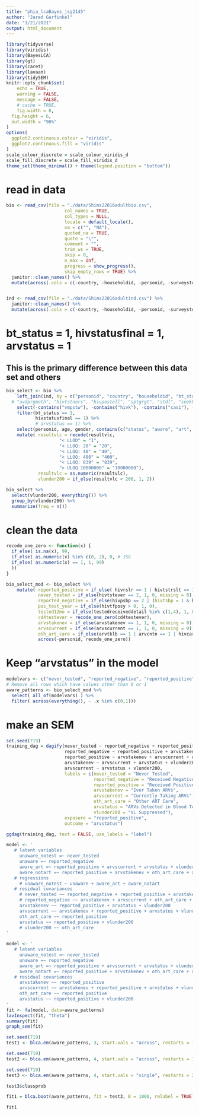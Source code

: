 ```yaml
---
title: "phia_lcaBayes_jsg2145"
author: "Jared Garfinkel"
date: "1/21/2021"
output: html_document
---
```


```r
library(tidyverse)
library(viridis)
library(BayesLCA)
library(gt)
library(caret)
library(lavaan)
library(tidySEM)
knitr::opts_chunk$set(
	echo = TRUE,
	warning = FALSE,
	message = FALSE,
	# cache = TRUE,
	fig.width = 8, 
  fig.height = 6,
  out.width = "90%"
)
options(
  ggplot2.continuous.colour = "viridis",
  ggplot2.continuous.fill = "viridis"
)
scale_colour_discrete = scale_colour_viridis_d
scale_fill_discrete = scale_fill_viridis_d
theme_set(theme_minimal() + theme(legend.position = "bottom"))
```

# read in data

```r
bio <- read_csv(file = "./data/Shims22016adultbio.csv",
                      col_names = TRUE, 
                      col_types = NULL,
                      locale = default_locale(), 
                      na = c("", "NA"), 
                      quoted_na = TRUE,
                      quote = "\"", 
                      comment = "", 
                      trim_ws = TRUE, 
                      skip = 0,
                      n_max = Inf, 
                      progress = show_progress(), 
                      skip_empty_rows = TRUE) %>% 
  janitor::clean_names() %>% 
  mutate(across(.cols = c(-country, -householdid, -personid, -surveystdt, -resultvlc), ~as.numeric(.x)))


ind <- read_csv(file = "./data/Shims22016adultind.csv") %>% 
  janitor::clean_names() %>% 
  mutate(across(.cols = c(-country, -householdid, -personid, -surveystdt), ~as.numeric(.x)))
```

# bt_status = 1, hivstatusfinal = 1, arvstatus = 1

## This is the primary difference between this data set and others

```r
bio_select <- bio %>% 
    left_join(ind, by = c("personid", "country", "householdid", "bt_status", "gender", "age", "surveystdt", "hivstatusfinal", "varstrat", "varunit")) %>% 
  # "avdprgmeth", "hivtstnors", "hivpostell", "sptgrgt", "stdl", "seekhelp", "unwantsxhelp")) %>%
    select(-contains("vmpstw"), -contains("hivk"), -contains("casi"), -contains("intw")) %>%
    filter(bt_status == 1,
           hivstatusfinal == 1) %>% 
           # arvstatus == 1) %>% 
    select(personid, age, gender, contains(c("status", "aware", "art", "vl", "tri90", "arv", "test", "hiv"))) %>% 
    mutate( resultvlc = recode(resultvlc, 
                    "< LLOD" = "1",
                    "< LLOQ: 20" = "20",
                    "< LLOQ: 40" = "40",
                    "< LLOQ: 400" = "400",
                    "< LLOQ: 839" = "839",
                    "> ULOQ 10000000" = "10000000"),
            resultvlc = as.numeric(resultvlc),
            vlunder200 = if_else(resultvlc < 200, 1, 2)) 

bio_select %>% 
  select(vlunder200, everything()) %>% 
  group_by(vlunder200) %>%
  summarize(freq = n())
```

# clean the data

```r
recode_one_zero <- function(x) {
  if_else( is.na(x), 99,
  if_else( as.numeric(x) %in% c(0, 2), 0, # JSG
  if_else( as.numeric(x) == 1, 1, 99)
  ))
}

bio_select_mod <- bio_select %>%
    mutate( reported_positive = if_else( hivrslr == 1 | hivtstrslt == 1 | hivpsbp == 1 | hivrtpg == 1 | hivtfposy > 0, 1, 0, missing = 0),
            never_tested = if_else(hivtstever == 2, 1, 0, missing = 0),
            reported_negative = if_else(hivpsbp == 2 | (hivtsbp = 1 & hivrtpg == 2) | hivrslr == 2 | hivtstrslt == 2, 1, 0, missing = 0),
            pos_test_year = if_else(hivtfposy > 0, 1, 0),
            tested12mo = if_else(testedreceiveddetail %in% c(1,4), 1, 0),
            cd4testever = recode_one_zero(cd4testever),
            arvstakenev = if_else(arvstakenev == 1, 1, 0, missing = 0),
            arvscurrent = if_else(arvscurrent == 1, 1, 0, missing = 0),
            oth_art_care = if_else(arvtklb == 1 | arvcntn == 1 | hivcare == 1, 1, 0, missing = 0),
            across(-personid, recode_one_zero))
```

# Keep "arvstatus" in the model

```r
modelvars <- c("never_tested", "reported_negative", "reported_positive", "arvstakenev", "arvscurrent", "oth_art_care", "arvstatus", "vlunder200")
# Remove all rows which have values other than 0 or 1
aware_patterns <- bio_select_mod %>% 
  select( all_of(modelvars) ) %>%
  filter( across(everything(), ~ .x %in% c(0,1)))
```

# make an SEM

```r
set.seed(719)
training_dag = dagify(never_tested ~ reported_negative + reported_positive + arvstakenev + arvscurrent + oth_art_care + arvstatus + vlunder200,
                      reported_negative ~ reported_positive + arvstakenev + arvscurrent + oth_art_care + arvstatus + vlunder200,
                      reported_positive ~ arvstakenev + arvscurrent + oth_art_care + arvstatus + vlunder200,
                      arvstakenev ~ arvscurrent + arvstatus + vlunder200,
                      arvscurrent ~ arvstatus + vlunder200,
                      labels = c(never_tested = "Never Tested",
                                 reported_negative = "Received Negative Test",
                                 reported_positive = "Received Positive Test",
                                 arvstakenev = "Ever Taken ARVs",
                                 arvscurrent = "Currently Taking ARVs",
                                 oth_art_care = "Other ART Care",
                                 arvstatus = "ARVs Detected in Blood Test",
                                 vlunder200 = "VL Suppressed"),
                      exposure = "reported_positive",
                      outcome = "arvstatus")

ggdag(training_dag, text = FALSE, use_labels = "label")
```

```r
model <- '
   # latent variables
     unaware_notest =~ never_tested
     unaware =~ reported_negative
     aware_art =~ reported_positive + arvscurrent + arvstatus + vlunder200
     aware_notart =~ reported_positive + arvstakenev + oth_art_care + arvstatus + vlunder200
   # regressions
     # unaware_notest ~ unaware + aware_art + aware_notart
   # residual covariances
     # never_tested ~~ reported_negative + reported_positive + arvstakenev + arvscurrent + oth_art_care + arvstatus + vlunder200
     # reported_negative ~~ arvstakenev + arvscurrent + oth_art_care + arvstatus + vlunder200
     arvstakenev ~~ reported_positive + arvstatus + vlunder200
     arvscurrent ~~ arvstakenev + reported_positive + arvstatus + vlunder200
     oth_art_care ~~ reported_positive
     arvstatus ~~ reported_positive + vlunder200
     # vlunder200 ~~ oth_art_care
'

model <- '
   # latent variables
     unaware_notest =~ never_tested
     unaware =~ reported_negative
     aware_art =~ reported_positive + arvscurrent + arvstatus + vlunder200
     aware_notart =~ reported_positive + arvstakenev + oth_art_care + arvstatus + vlunder200
   # residual covariances
     arvstakenev ~~ reported_positive
     arvscurrent ~~ arvstakenev + reported_positive + arvstatus + vlunder200
     oth_art_care ~~ reported_positive
     arvstatus ~~ reported_positive + vlunder200
'
fit <- fa(model, data=aware_patterns)
lavInspect(fit, "theta")
summary(fit)
graph_sem(fit)
```

```r
set.seed(719)
test1 <- blca.em(aware_patterns, 3, start.vals = "across", restarts = 1)

set.seed(719)
test2 <- blca.em(aware_patterns, 4, start.vals = "across", restarts = 1)

set.seed(719)
test3 <- blca.em(aware_patterns, 4, start.vals = "single", restarts = 20)

test3$classprob
```

```r
fit1 = blca.boot(aware_patterns, fit = test3, B = 1000, relabel = TRUE)
```


```r
fit1
```




